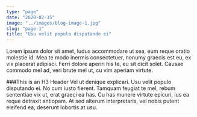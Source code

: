 ```yaml
---
type: "page"
date: "2020-02-15"
image: "../images/blog-image-1.jpg"
slug: "page-1"
title: "Usu velit populo disputando ei"
---
```



Lorem ipsum dolor sit amet, ludus accommodare ut sea, eum reque oratio molestie id. Mea te modo inermis consectetuer, nonumy graecis est eu, ex vix placerat adipisci. Ferri dolore aperiri his te, eu sit dicit solet. Causae commodo mel ad, veri brute mel ut, cu vim aperiam virtute.

###This is an H3 Header
Vel ut denique explicari. Usu velit populo disputando ei. No cum iusto fierent. Tamquam feugiat te mel, rebum sententiae vix ut, erat graeci ea has. Cu has munere virtute epicuri, ius ea reque detraxit antiopam. At sed alterum interpretaris, vel nobis putent eleifend ea, deserunt lobortis at usu.

<LikeButton />
